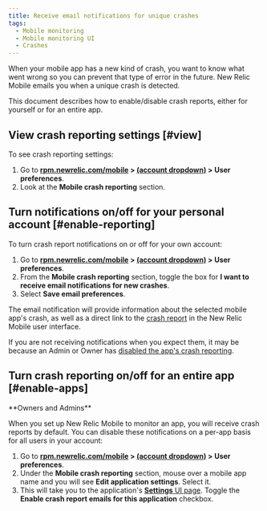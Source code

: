 ```yaml
---
title: Receive email notifications for unique crashes
tags:
  - Mobile monitoring
  - Mobile monitoring UI
  - Crashes
---
```


When your mobile app has a new kind of crash, you want to know what went wrong so you can prevent that type of error in the future. New Relic Mobile emails you when a unique crash is detected.

This document describes how to enable/disable crash reports, either for yourself or for an entire app.

## View crash reporting settings [#view]

To see crash reporting settings:

1. Go to **[rpm.newrelic.com/mobile](https://rpm.newrelic.com/mobile) > [(account dropdown)](/docs/accounts-partnerships/education/getting-started-new-relic/glossary#account-dropdown) > User preferences**.
2. Look at the **Mobile crash reporting** section.

## Turn notifications on/off for your personal account [#enable-reporting]

To turn crash report notifications on or off for your own account:

1. Go to **[rpm.newrelic.com/mobile](https://rpm.newrelic.com/mobile) > [(account dropdown)](/docs/accounts-partnerships/education/getting-started-new-relic/glossary#account-dropdown) > User preferences**.
2. From the **Mobile crash reporting** section, toggle the box for **I want to receive email notifications for new crashes**.
3. Select **Save email preferences**.

The email notification will provide information about the selected mobile app's crash, as well as a direct link to the [crash report](/docs/mobile-monitoring/mobile-monitoring-ui/crashes/investigate-mobile-app-crash-report) in the New Relic Mobile user interface.

If you are not receiving notifications when you expect them, it may be because an Admin or Owner has [disabled the app's crash reporting](#enable-apps).

## Turn crash reporting on/off for an entire app [#enable-apps]

<Callout variant="tip">
  **Owners and Admins**
</Callout>

When you set up New Relic Mobile to monitor an app, you will receive crash reports by default. You can disable these notifications on a per-app basis for all users in your account:

1. Go to **[rpm.newrelic.com/mobile](https://rpm.newrelic.com/mobile) > [(account dropdown)](/docs/accounts-partnerships/education/getting-started-new-relic/glossary#account-dropdown) > User preferences**.
2. Under the **Mobile crash reporting** section, mouse over a mobile app name and you will see **Edit application settings**. Select it.
3. This will take you to the application's [**Settings** UI page](/docs/mobile-monitoring/new-relic-mobile/maintenance/customizing-your-mobile-app-settings). Toggle the **Enable crash report emails for this application** checkbox.

